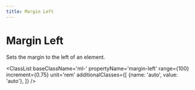 ```yaml
---
title: Margin Left
---
```



# Margin Left

Sets the margin to the left of an element.

<ClassList 
  baseClassName='ml-' 
  propertyName='margin-left' 
  range={100} 
  increment={0.75} 
  unit='rem' 
  additionalClasses={[
    {name: 'auto', value: 'auto'},
  ]} 
/>